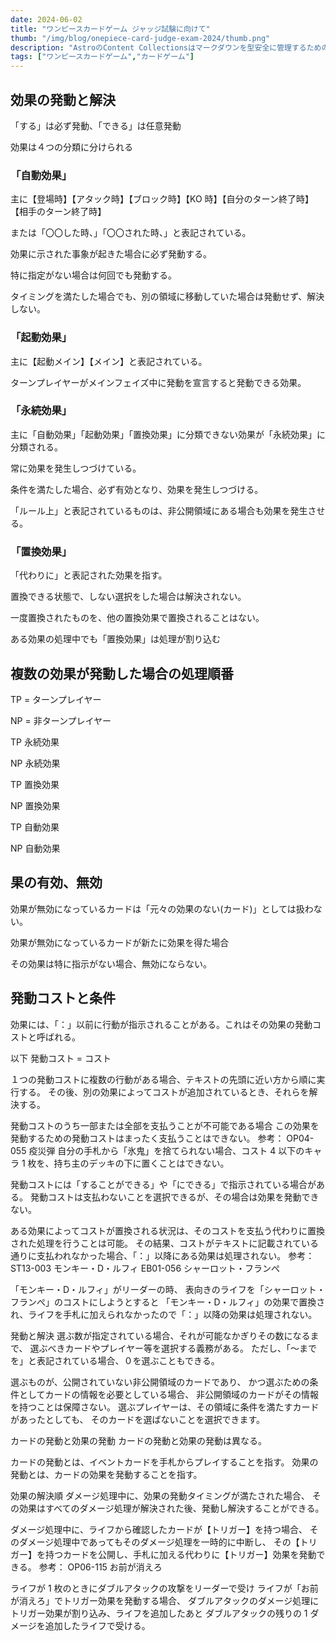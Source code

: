 ```yaml
---
date: 2024-06-02
title: "ワンピースカードゲーム ジャッジ試験に向けて"
thumb: "/img/blog/onepiece-card-judge-exam-2024/thumb.png"
description: "AstroのContent Collectionsはマークダウンを型安全に管理するための機能です。Content Collectionsを用いたブログの構築手順をご紹介します。"
tags: ["ワンピースカードゲーム","カードゲーム"]
---
```


## 効果の発動と解決

「する」は必ず発動、「できる」は任意発動

効果は４つの分類に分けられる

### 「自動効果」

主に【登場時】【アタック時】【ブロック時】【KO 時】【自分のターン終了時】【相手のターン終了時】

または「〇〇した時、」「〇〇された時、」と表記されている。

効果に示された事象が起きた場合に必ず発動する。

特に指定がない場合は何回でも発動する。

タイミングを満たした場合でも、別の領域に移動していた場合は発動せず、解決しない。

### 「起動効果」

主に【起動メイン】【メイン】と表記されている。

ターンプレイヤーがメインフェイズ中に発動を宣言すると発動できる効果。

### 「永続効果」

主に「自動効果」「起動効果」「置換効果」に分類できない効果が「永続効果」に分類される。

常に効果を発生しつづけている。

条件を満たした場合、必ず有効となり、効果を発生しつづける。

「ルール上」と表記されているものは、非公開領域にある場合も効果を発生させる。

### 「置換効果」

「代わりに」と表記された効果を指す。

置換できる状態で、しない選択をした場合は解決されない。

一度置換されたものを、他の置換効果で置換されることはない。

ある効果の処理中でも「置換効果」は処理が割り込む

## 複数の効果が発動した場合の処理順番

TP = ターンプレイヤー

NP = 非ターンプレイヤー

TP 永続効果

NP 永続効果

TP 置換効果

NP 置換効果

TP 自動効果

NP 自動効果

## 果の有効、無効

効果が無効になっているカードは「元々の効果のない(カード)」としては扱わない。

効果が無効になっているカードが新たに効果を得た場合

その効果は特に指示がない場合、無効にならない。

## 発動コストと条件

効果には、「：」以前に行動が指示されることがある。これはその効果の発動コストと呼ばれる。

以下 発動コスト = コスト

１つの発動コストに複数の行動がある場合、テキストの先頭に近い方から順に実行する。
その後、別の効果によってコストが追加されているとき、それらを解決する。

発動コストのうち一部または全部を支払うことが不可能である場合
この効果を発動するための発動コストはまったく支払うことはできない。
参考：
OP04-055 疫災弾
自分の手札から「氷鬼」を捨てられない場合、コスト 4 以下のキャラ 1 枚を、持ち主のデッキの下に置くことはできない。

発動コストには「することができる」や「にできる」で指示されている場合がある。
発動コストは支払わないことを選択できるが、その場合は効果を発動できない。

ある効果によってコストが置換される状況は、そのコストを支払う代わりに置換された処理を行うことは可能。
その結果、コストがテキストに記載されている通りに支払われなかった場合、「：」以降にある効果は処理されない。
参考：
ST13-003 モンキー・D・ルフィ
EB01-056 シャーロット・フランぺ

「モンキー・D・ルフィ」がリーダーの時、
表向きのライフを「シャーロット・フランぺ」のコストにしようとすると
「モンキー・D・ルフィ」の効果で置換され、ライフを手札に加えられなかったので「：」以降の効果は処理されない。

発動と解決
選ぶ数が指定されている場合、それが可能なかぎりその数になるまで、
選ぶべきカードやプレイヤー等を選択する義務がある。
ただし、「～までを」と表記されている場合、０を選ぶこともできる。

選ぶものが、公開されていない非公開領域のカードであり、
かつ選ぶための条件としてカードの情報を必要としている場合、
非公開領域のカードがその情報を持つことは保障さない。
選ぶプレイヤーは、その領域に条件を満たすカードがあったとしても、
そのカードを選ばないことを選択できます。

カードの発動と効果の発動
カードの発動と効果の発動は異なる。

カードの発動とは、イベントカードを手札からプレイすることを指す。
効果の発動とは、カードの効果を発動することを指す。

効果の解決順
ダメージ処理中に、効果の発動タイミングが満たされた場合、
その効果はすべてのダメージ処理が解決された後、発動し解決することができる。

ダメージ処理中に、ライフから確認したカードが【トリガー】を持つ場合、
そのダメージ処理中であってもそのダメージ処理を一時的に中断し、
その【トリガー】を持つカードを公開し、手札に加える代わりに【トリガー】効果を発動できる。
参考：
OP06-115 お前が消えろ

ライフが 1 枚のときにダブルアタックの攻撃をリーダーで受け
ライフが「お前が消えろ」でトリガー効果を発動する場合、
ダブルアタックのダメージ処理にトリガー効果が割り込み、ライフを追加したあと
ダブルアタックの残りの 1 ダメージを追加したライフで受ける。
